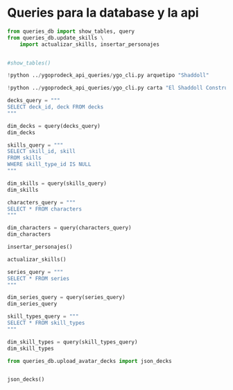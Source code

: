 # Queries para la database y la api

```python
from queries_db import show_tables, query
from queries_db.update_skills \
    import actualizar_skills, insertar_personajes


#show_tables()
```


```python
!python ../ygoprodeck_api_queries/ygo_cli.py arquetipo "Shaddoll"
```


```python
!python ../ygoprodeck_api_queries/ygo_cli.py carta "El Shaddoll Construct"
```

```python
decks_query = """
SELECT deck_id, deck FROM decks
"""

dim_decks = query(decks_query)
dim_decks
```

```python
skills_query = """
SELECT skill_id, skill
FROM skills
WHERE skill_type_id IS NULL
"""

dim_skills = query(skills_query)
dim_skills
```

```python
characters_query = """
SELECT * FROM characters
"""

dim_characters = query(characters_query)
dim_characters
```

```python
insertar_personajes()
```

```python
actualizar_skills()
```

```python
series_query = """
SELECT * FROM series
"""

dim_series_query = query(series_query)
dim_series_query
```

```python
skill_types_query = """
SELECT * FROM skill_types
"""

dim_skill_types = query(skill_types_query)
dim_skill_types
```


```python
from queries_db.upload_avatar_decks import json_decks


json_decks()
```